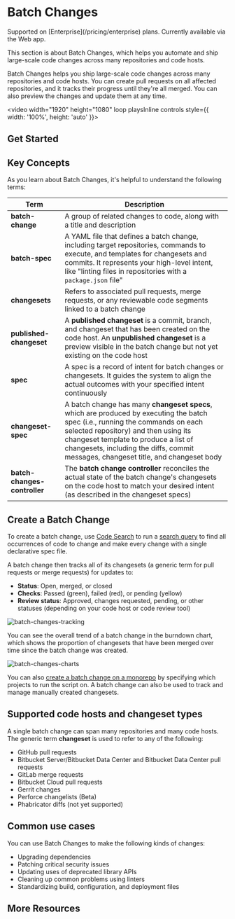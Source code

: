 # Batch Changes

<TierCallout>
  Supported on [Enterprise](/pricing/enterprise) plans.
  <user>
    Currently available via the Web app.
  </user>
</TierCallout>

<p className="subtitle">This section is about Batch Changes, which helps you automate and ship large-scale code changes across many repositories and code hosts.</p>

Batch Changes helps you ship large-scale code changes across many repositories and code hosts. You can create pull requests on all affected repositories, and it tracks their progress until they're all merged. You can also preview the changes and update them at any time.

<video width="1920" height="1080" loop playsInline controls style={{ width: '100%', height: 'auto' }}>
 <source src="https://storage.googleapis.com/sourcegraph-assets/Docs/Media/batch-changes.webm" type="video/webm"/>
</video>

## Get Started

<QuickLinks>
<QuickLink title="Quickstart" icon='lightbulb' href="/batch-changes/quickstart" description="Get started with Batch Changes." />
<QuickLink title="Create a Batch Change" icon='presets' href="/batch-changes/create-a-batch-change" description="Learn how to create a Batch Change." />
<QuickLink title="Examples" icon='theming' href="/batch-changes/examples" description="Learn about some examples of running Batch Changes." />
<QuickLink title="Batch Spec Reference" icon='installation' href="/batch-changes/batch-spec-yaml-reference" description="Learn about the reference guide to the batch spec YAML format in which batch specs are defined." />
</QuickLinks>

## Key Concepts

As you learn about Batch Changes, it's helpful to understand the following terms:

|           **Term**           |                                                                                                                                            **Description**                                                                                                                                            |
| ---------------------------- | ----------------------------------------------------------------------------------------------------------------------------------------------------------------------------------------------------------------------------------------------------------------------------------------------------- |
| **batch-change**             | A group of related changes to code, along with a title and description                                                                                                                                                                                                                                |
| **batch-spec**               | A YAML file that defines a batch change, including target repositories, commands to execute, and templates for changesets and commits. It represents your high-level intent, like "linting files in repositories with a `package.json` file"                                                          |
| **changesets**               | Refers to associated pull requests, merge requests, or any reviewable code segments linked to a batch change                                                                                                                                                                                          |
| **published-changeset**      | A **published changeset** is a commit, branch, and changeset that has been created on the code host. An **unpublished changeset** is a preview visible in the batch change but not yet existing on the code host                                                                                      |
| **spec**                     | A spec is a record of intent for batch changes or changesets. It guides the system to align the actual outcomes with your specified intent continuously                                                                                                                                               |
| **changeset-spec**           | A batch change has many **changeset specs**, which are produced by executing the batch spec (i.e., running the commands on each selected repository) and then using its changeset template to produce a list of changesets, including the diffs, commit messages, changeset title, and changeset body |
| **batch-changes-controller** | The **batch change controller** reconciles the actual state of the batch change's changesets on the code host to match your desired intent (as described in the changeset specs)                                                                                                                      |

## Create a Batch Change

To create a batch change, use [Code Search](/code-search) to run a [search query](/code-search/queries) to find all occurrences of code to change and make every change with a single declarative spec file.

A batch change then tracks all of its changesets (a generic term for pull requests or merge requests) for updates to:

- **Status**: Open, merged, or closed
- **Checks**: Passed (green), failed (red), or pending (yellow)
- **Review status**: Approved, changes requested, pending, or other statuses (depending on your code host or code review tool)

![batch-changes-tracking](https://storage.googleapis.com/sourcegraph-assets/Docs/bc-new-ui.png)

You can see the overall trend of a batch change in the burndown chart, which shows the proportion of changesets that have been merged over time since the batch change was created.

![batch-changes-charts](https://storage.googleapis.com/sourcegraph-assets/Docs/bc-charts-062024.png)

You can also [create a batch change on a monorepo](/batch-changes/creating-changesets-per-project-in-monorepos) by specifying which projects to run the script on. A batch change can also be used to track and manage manually created changesets.

## Supported code hosts and changeset types

A single batch change can span many repositories and many code hosts. The generic term **changeset** is used to refer to any of the following:

- GitHub pull requests
- Bitbucket Server/Bitbucket Data Center and Bitbucket Data Center pull requests
- GitLab merge requests
- Bitbucket Cloud pull requests
- Gerrit changes
- Perforce changelists (Beta)
- Phabricator diffs (not yet supported)

## Common use cases

You can use Batch Changes to make the following kinds of changes:

- Upgrading dependencies
- Patching critical security issues
- Updating uses of deprecated library APIs
- Cleaning up common problems using linters
- Standardizing build, configuration, and deployment files

## More Resources

<QuickLinks>
<QuickLink title="Batch Changes design theory" icon='lightbulb' href="/batch-changes/design" description="Learn everything about how is the Batch Changes feature designed." />
<QuickLink title="Requirements" icon='presets' href="/batch-changes/requirements" description="Learn about the requirements before getting started with Batch Changes with the Sourcegraph CLI." />
</QuickLinks>
